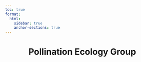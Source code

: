 ```yaml
---
toc: true
format: 
  html: 
    sidebar: true
    anchor-sections: true
---
```


# Pollination Ecology Group {style="text-align: center;"}
